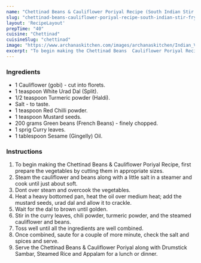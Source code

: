 ---
name: "Chettinad Beans & Cauliflower Poriyal Recipe (South Indian Stir Fry)"
slug: "chettinad-beans-cauliflower-poriyal-recipe-south-indian-stir-fry"
layout: 'RecipeLayout'
prepTime: "40"
cuisine: "Chettinad"
cuisineSlug: "chettinad"
image: "https://www.archanaskitchen.com/images/archanaskitchen/Indian_Vegetables_Dry/Chettinad_Beans_Cauliflower_Poriyal_Curry_Recipe-3.jpg"
excerpt: "To begin making the Chettinad Beans  Cauliflower Poriyal Recipe, first prepare the vegetables by cutting them in appropriate sizes"
---

### Ingredients

- 1 Cauliflower (gobi) - cut into florets.
- 1 teaspoon White Urad Dal (Split).
- 1/2 teaspoon Turmeric powder (Haldi).
- Salt - to taste.
- 1 teaspoon Red Chilli powder.
- 1 teaspoon Mustard seeds.
- 200 grams Green beans (French Beans) - finely chopped.
- 1 sprig Curry leaves.
- 1 tablespoon Sesame (Gingelly) Oil.

### Instructions

1. To begin making the Chettinad Beans & Cauliflower Poriyal Recipe, first prepare the vegetables by cutting them in appropriate sizes.
1. Steam the cauliflower and beans along with a little salt in a steamer and cook until just about soft.
1. Dont over steam and overcook the vegetables.
1. Heat a heavy bottomed pan, heat the oil over medium heat; add the mustard seeds, urad dal and allow it to crackle.
1. Wait for the dal to brown until golden.
1. Stir in the curry leaves, chili powder, turmeric powder, and the steamed cauliflower and beans.
1. Toss well until all the ingredients are well combined.
1. Once combined, saute for a couple of more minute, check the salt and spices and serve.
1. Serve the Chettinad Beans & Cauliflower Poriyal along with Drumstick Sambar, Steamed Rice and Appalam for a lunch or dinner.
